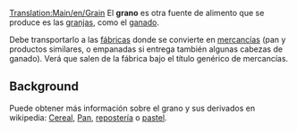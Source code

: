 [[Translation:Main/en/Grain]]{{en/-}}
{{es/Carga| carga  = Grano
| imagen = Grain.png
| producida =[[Main/es/Granja|Granja]]
| aceptada  =[[Main/es/Fábrica|Fábrica]]
}}
El '''grano''' es otra fuente de alimento que se produce es las [[Main/es/granja|granjas]], como el [[Main/es/ganado|ganado]].

Debe transportarlo a las [[Main/es/fábrica|fábricas]] donde se convierte en [[Main/es/mercancías|mercancías]] (pan y productos similares, o empanadas si entrega también algunas cabezas de ganado). Verá que salen de la fábrica bajo el título genérico de mercancías.

==Background==
Puede obtener más información sobre el grano y sus derivados en wikipedia: [http://www.wikipedia.org/wiki/es:ceral Cereal], [http://www.wikipedia.org/wiki/es:pan Pan], [http://www.wikipedia.org/wiki/es:repostería repostería] o [http://www.wikipedia.org/wiki/es:pastel pastel].